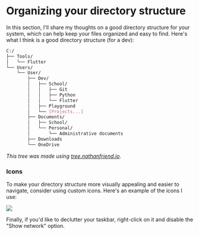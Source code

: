 # Organizing your directory structure
In this section, I'll share my thoughts on a good directory structure for your system, which can help keep your files organized and easy to find.
Here's what I think is a good directory structure (for a dev):

```bash
C:/
├── Tools/
│   └── Flutter
└── Users/
    └── User/
        ├── Dev/
        │   ├── School/
        │   │   ├── Git
        │   │   ├── Python
        │   │   └── Flutter
        │   ├── Playground
        │   └── [Projects...]
        ├── Documents/
        │   ├── School/
        │   └── Personal/
        │       └── Administrative documents
        ├── Downloads
        └── OneDrive
```

_This tree was made using [tree.nathanfriend.io](https://tree.nathanfriend.io/)_.

### Icons
To make your directory structure more visually appealing and easier to navigate, consider using custom icons. 
Here's an example of the icons I use:

![](/images/favbar.png)

Finally, if you'd like to declutter your taskbar, right-click on it and disable the "Show network" option.